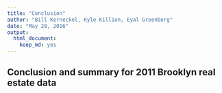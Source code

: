 ```yaml
---
title: "Conclusion"
author: "Bill Kerneckel, Kyle Killion, Eyal Greenberg"
date: "May 28, 2016"
output: 
  html_document:
    keep_md: yes
---
```


## Conclusion and summary for 2011 Brooklyn real estate data

